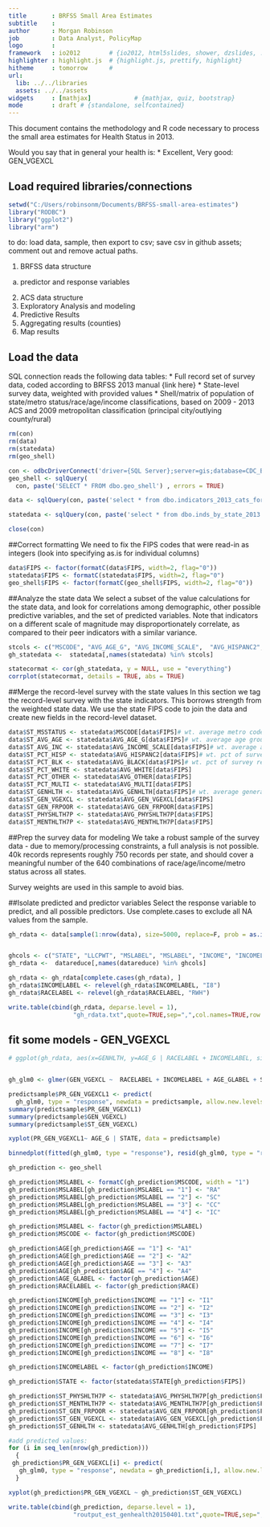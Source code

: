 ```yaml
---
title       : BRFSS Small Area Estimates
subtitle    : 
author      : Morgan Robinson 
job         : Data Analyst, PolicyMap
logo        : 
framework   : io2012        # {io2012, html5slides, shower, dzslides, ...}
highlighter : highlight.js  # {highlight.js, prettify, highlight}
hitheme     : tomorrow      # 
url:
  lib: ../../libraries
  assets: ../../assets
widgets     : [mathjax]            # {mathjax, quiz, bootstrap}
mode        : draft # {standalone, selfcontained}
---
```

  

This document contains the methodology and R code necessary to process the small area estimates for Health Status in 2013. 

Would you say that in general your health is: 
  * Excellent, Very good: GEN_VGEXCL

## Load required libraries/connections
```r
setwd("C:/Users/robinsonm/Documents/BRFSS-small-area-estimates")
library("RODBC")
library("ggplot2")
library("arm")

```

to do: load data, sample, then export to csv; 
save csv in github assets; 
comment out and remove actual paths.



1. BRFSS data structure
  a. predictor and response variables
2. ACS data structure
3. Exploratory Analysis and modeling
4. Predictive Results
5. Aggregating results (counties)
6. Map results


## Load the data
SQL connection reads the following data tables:
* Full record set of survey data, coded according to BRFSS 2013 manual {link here}
* State-level survey data, weighted with provided values
* Shell/matrix of population of state/metro status/race/age/income classifications, based on 2009 - 2013 ACS and 2009 metropolitan classification (principal city/outlying county/rural)
```r
rm(con)
rm(data)
rm(statedata)
rm(geo_shell)

con <- odbcDriverConnect('driver={SQL Server};server=gis;database=CDC_BRFSS_PolicyMap;trusted_connection=true')
geo_shell <- sqlQuery(
  con, paste('SELECT * FROM dbo.geo_shell') , errors = TRUE) 

data <- sqlQuery(con, paste('select * from dbo.indicators_2013_cats_for_mrp'), errors = TRUE, max = 0)

statedata <- sqlQuery(con, paste('select * from dbo.inds_by_state_2013'), errors = TRUE)

close(con)

```

##Correct formatting
We need to fix the FIPS codes that were read-in as integers (look into specifying as.is for individual columns)
``` r
data$FIPS <- factor(formatC(data$FIPS, width=2, flag="0"))
statedata$FIPS <- formatC(statedata$FIPS, width=2, flag="0")
geo_shell$FIPS <- factor(formatC(geo_shell$FIPS, width=2, flag="0"))

```

##Analyze the state data
We select a subset of the value calculations for the state data, and look for correlations among demographic, other possible predictive variables, and the set of predicted variables. Note that indicators on a different scale of magnitude may disproportionately correlate, as compared to their peer indicators with a similar variance.
```r

stcols <- c("MSCODE", "AVG_AGE_G", "AVG_INCOME_SCALE",  "AVG_HISPANC2", "AVG_WHITE", "AVG_BLACK", "AVG_OTHER",  "AVG_MULTI", "AVG_GENHLTH", "AVG_GEN_VGEXCL", "AVG_GEN_FRPOOR", "AVG_PHYSHLTH7P", "AVG_MENTHLTH7P")
gh_statedata <-  statedata[,names(statedata) %in% stcols]

statecormat <- cor(gh_statedata, y = NULL, use = "everything")
corrplot(statecormat, details = TRUE, abs = TRUE)


```

##Merge the record-level survey with the state values
In this section we tag the record-level survey with the state indicators. This borrows strength from the weighted state data. We use the state FIPS code to join the data and create new fields in the record-level dataset.
``` r

data$ST_MSSTATUS <- statedata$MSCODE[data$FIPS]# wt. average metro code among tracts in state
data$ST_AVG_AGE <- statedata$AVG_AGE_G[data$FIPS]# wt. average age group among tracts in state
data$ST_AVG_INC <- statedata$AVG_INCOME_SCALE[data$FIPS]# wt. average age group among tracts in state
data$ST_PCT_HISP <- statedata$AVG_HISPANC2[data$FIPS]# wt. pct of survey respondents in state who are hispanic
data$ST_PCT_BLK <- statedata$AVG_BLACK[data$FIPS]# wt. pct of survey respondents in state who are black
data$ST_PCT_WHITE <- statedata$AVG_WHITE[data$FIPS]  
data$ST_PCT_OTHER <- statedata$AVG_OTHER[data$FIPS]
data$ST_PCT_MULTI <- statedata$AVG_MULTI[data$FIPS] 
data$ST_GENHLTH <- statedata$AVG_GENHLTH[data$FIPS]# wt. average general health scale
data$ST_GEN_VGEXCL <- statedata$AVG_GEN_VGEXCL[data$FIPS]
data$ST_GEN_FRPOOR <- statedata$AVG_GEN_FRPOOR[data$FIPS]
data$ST_PHYSHLTH7P <- statedata$AVG_PHYSHLTH7P[data$FIPS]
data$ST_MENTHLTH7P <- statedata$AVG_MENTHLTH7P[data$FIPS]

```

##Prep the survey data for modeling
We take a robust sample of the survey data - due to memory/processing constraints, a full analysis is not possible. 40k records represents roughly 750 records per state, and should cover a meaningful number of the 640 combinations of race/age/income/metro status across all states. 

Survey weights are used in this sample to avoid bias.

##Isolate predicted and predictor variables
Select the response variable to predict, and all possible predictors. Use complete.cases to exclude all NA values from the sample.
``` r
gh_rdata <- data[sample(1:nrow(data), size=5000, replace=F, prob = as.integer(data$LLCPWT)), ]


ghcols <- c("STATE", "LLCPWT", "MSLABEL", "MSLABEL", "INCOME", "INCOMELABEL", "AGE_GLABEL", "AGE_G", "RACELABEL", "GEN_VGEXCL", "ST_GEN_VGEXCL", "ST_MSSTATUS", "ST_AVG_AGE", "ST_AVG_INC", "ST_PCT_HISP", "ST_PCT_BLACK", "ST_PCT_WHITE", "ST_PCT_OTHER", "ST_PCT_MULTI", "ST_GENHLTH")
gh_rdata <-  datareduce[,names(datareduce) %in% ghcols]

gh_rdata <- gh_rdata[complete.cases(gh_rdata), ]
gh_rdata$INCOMELABEL <- relevel(gh_rdata$INCOMELABEL, "I8")
gh_rdata$RACELABEL <- relevel(gh_rdata$RACELABEL, "RWH")

write.table(cbind(gh_rdata, deparse.level = 1),
                  "gh_rdata.txt",quote=TRUE,sep=",",col.names=TRUE,row.names=FALSE, na = "", append=FALSE) #sample data output table


```

## fit some models - GEN_VGEXCL
``` r

# ggplot(gh_rdata, aes(x=GENHLTH, y=AGE_G | RACELABEL + INCOMELABEL, size=population)


gh_glm0 <- glmer(GEN_VGEXCL ~  RACELABEL + INCOMELABEL + AGE_GLABEL + ST_GEN_VGEXCL + (1| MSLABEL:RACELABEL), family = "binomial", data = gh_rdata)

predictsample$PR_GEN_VGEXCL1 <- predict(
  gh_glm0, type = "response", newdata = predictsample, allow.new.levels = TRUE)
summary(predictsample$PR_GEN_VGEXCL1)
summary(predictsample$GEN_VGEXCL)
summary(predictsample$ST_GEN_VGEXCL)

xyplot(PR_GEN_VGEXCL1~ AGE_G | STATE, data = predictsample)

binnedplot(fitted(gh_glm0, type = "response"), resid(gh_glm0, type = "response"))

```


``` r
gh_prediction <- geo_shell

gh_prediction$MSLABEL <- formatC(gh_prediction$MSCODE, width = "1")
gh_prediction$MSLABEL[gh_prediction$MSLABEL == "1"] <- "RA"
gh_prediction$MSLABEL[gh_prediction$MSLABEL == "2"] <- "SC"
gh_prediction$MSLABEL[gh_prediction$MSLABEL == "3"] <- "CC"
gh_prediction$MSLABEL[gh_prediction$MSLABEL == "4"] <- "IC"

gh_prediction$MSLABEL <- factor(gh_prediction$MSLABEL)
gh_prediction$MSCODE <- factor(gh_prediction$MSCODE)

gh_prediction$AGE[gh_prediction$AGE == "1"] <- "A1"
gh_prediction$AGE[gh_prediction$AGE == "2"] <- "A2"
gh_prediction$AGE[gh_prediction$AGE == "3"] <- "A3"
gh_prediction$AGE[gh_prediction$AGE == "4"] <- "A4"
gh_prediction$AGE_GLABEL <- factor(gh_prediction$AGE)
gh_prediction$RACELABEL <- factor(gh_prediction$RACE)

gh_prediction$INCOME[gh_prediction$INCOME == "1"] <- "I1"
gh_prediction$INCOME[gh_prediction$INCOME == "2"] <- "I2"
gh_prediction$INCOME[gh_prediction$INCOME == "3"] <- "I3"
gh_prediction$INCOME[gh_prediction$INCOME == "4"] <- "I4"
gh_prediction$INCOME[gh_prediction$INCOME == "5"] <- "I5"
gh_prediction$INCOME[gh_prediction$INCOME == "6"] <- "I6"
gh_prediction$INCOME[gh_prediction$INCOME == "7"] <- "I7"
gh_prediction$INCOME[gh_prediction$INCOME == "8"] <- "I8"

gh_prediction$INCOMELABEL <- factor(gh_prediction$INCOME)

gh_prediction$STATE <- factor(statedata$STATE[gh_prediction$FIPS])

gh_prediction$ST_PHYSHLTH7P <- statedata$AVG_PHYSHLTH7P[gh_prediction$FIPS]
gh_prediction$ST_MENTHLTH7P <- statedata$AVG_MENTHLTH7P[gh_prediction$FIPS]
gh_prediction$ST_GEN_FRPOOR <- statedata$AVG_GEN_FRPOOR[gh_prediction$FIPS]
gh_prediction$ST_GEN_VGEXCL <- statedata$AVG_GEN_VGEXCL[gh_prediction$FIPS]
gh_prediction$ST_GENHLTH <- statedata$AVG_GENHLTH[gh_prediction$FIPS]

```

```r
#add predicted values:
for (i in seq_len(nrow(gh_prediction)))
  {
 gh_prediction$PR_GEN_VGEXCL[i] <- predict(
   gh_glm0, type = "response", newdata = gh_prediction[i,], allow.new.levels = TRUE)
  }

xyplot(gh_prediction$PR_GEN_VGEXCL ~ gh_prediction$ST_GEN_VGEXCL)

```


``` r

write.table(cbind(gh_prediction, deparse.level = 1),
                  "routput_est_genhealth20150401.txt",quote=TRUE,sep=",",col.names=TRUE,row.names=FALSE, na = "", append=FALSE) #output table

```
